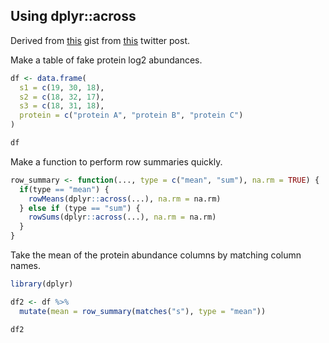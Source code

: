 ## Using dplyr::across

Derived from [this](https://gist.github.com/mattansb/eb7d5dbe92e129f462c2f1288efd1615) gist from [this](https://mobile.twitter.com/mattansb/status/1320643417693630465) twitter post.

Make a table of fake protein log2 abundances.

```r
df <- data.frame(
  s1 = c(19, 30, 18),
  s2 = c(18, 32, 17),
  s3 = c(18, 31, 18),
  protein = c("protein A", "protein B", "protein C")
)

df
```

Make a function to perform row summaries quickly.

```r
row_summary <- function(..., type = c("mean", "sum"), na.rm = TRUE) {
  if(type == "mean") {
    rowMeans(dplyr::across(...), na.rm = na.rm)
  } else if (type == "sum") {
    rowSums(dplyr::across(...), na.rm = na.rm)
  } 
}
```

Take the mean of the protein abundance columns by matching column names.

```r
library(dplyr)

df2 <- df %>% 
  mutate(mean = row_summary(matches("s"), type = "mean"))

df2
```
